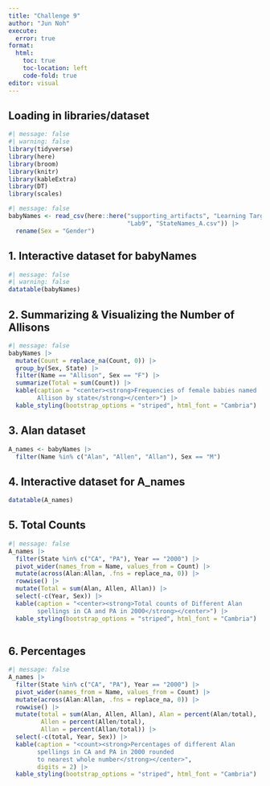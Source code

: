 ```yaml
---
title: "Challenge 9"
author: "Jun Noh"
execute: 
  error: true
format: 
  html:
    toc: true
    toc-location: left
    code-fold: true
editor: visual
---
```


## Loading in libraries/dataset

```r
#| message: false 
#| warning: false
library(tidyverse)
library(here)
library(broom)
library(knitr)
library(kableExtra)
library(DT)
library(scales)
```

```r
#| message: false
babyNames <- read_csv(here::here("supporting_artifacts", "Learning Targets", 
                                 "Lab9", "StateNames_A.csv")) |> 
  rename(Sex = "Gender")
```

## 1. Interactive dataset for babyNames

```r
#| message: false
#| warning: false
datatable(babyNames)
```

## **2. Summarizing & Visualizing the Number of Allisons**

```r
#| message: false
babyNames |> 
  mutate(Count = replace_na(Count, 0)) |> 
  group_by(Sex, State) |> 
  filter(Name == "Allison", Sex == "F") |> 
  summarize(Total = sum(Count)) |>
  kable(caption = "<center><strong>Frequencies of female babies named 
        Allison by state</strong></center>") |> 
  kable_styling(bootstrap_options = "striped", html_font = "Cambria") 
```

## 3. Alan dataset

```r
A_names <- babyNames |> 
  filter(Name %in% c("Alan", "Allen", "Allan"), Sex == "M")
```

## 4. Interactive dataset for A_names

```r
datatable(A_names)
```

## 5. Total Counts

```r
#| message: false
A_names |> 
  filter(State %in% c("CA", "PA"), Year == "2000") |> 
  pivot_wider(names_from = Name, values_from = Count) |> 
  mutate(across(Alan:Allan, .fns = replace_na, 0)) |> 
  rowwise() |> 
  mutate(Total = sum(Alan, Allen, Allan)) |> 
  select(-c(Year, Sex)) |> 
  kable(caption = "<center><strong>Total counts of Different Alan 
        spellings in CA and PA in 2000</strong></center>") |> 
  kable_styling(bootstrap_options = "striped", html_font = "Cambria") 
  
```

## 6. Percentages

```r
#| message: false
A_names |> 
  filter(State %in% c("CA", "PA"), Year == "2000") |> 
  pivot_wider(names_from = Name, values_from = Count) |> 
  mutate(across(Alan:Allan, .fns = replace_na, 0)) |> 
  rowwise() |> 
  mutate(total = sum(Alan, Allen, Allan), Alan = percent(Alan/total), 
         Allen = percent(Allen/total), 
         Allan = percent(Allan/total)) |> 
  select(-c(total, Year, Sex)) |> 
  kable(caption = "<count><strong>Percentages of different Alan 
        spellings in CA and PA in 2000 rounded 
        to nearest whole number</strong></center>", 
        digits = 2) |> 
  kable_styling(bootstrap_options = "striped", html_font = "Cambria") 
```
